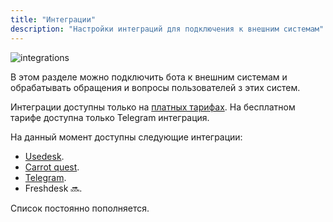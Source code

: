 ```yaml
---
title: "Интеграции"
description: "Настройки интеграций для подключения к внешним системам"
---
```


<img src="/images/integrations.png" alt="integrations" />

В этом разделе можно подключить бота к внешним системам и обрабатывать обращения и вопросы пользователей з этих систем.

<Note>Интеграции доступны только на [платных тарифах](https://wikibot.pro/pricing). На бесплатном тарифе доступна только Telegram интеграция.</Note>

На данный момент доступны следующие интеграции:
- [Usedesk](/integrations/usedesk).
- [Carrot quest](/integrations/carrot-quest).
- [Telegram](/telegram).
- Freshdesk 🔜.

Список постоянно пополняется.
